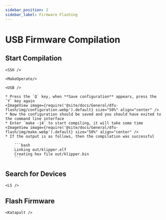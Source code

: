 ```yaml
---
sidebar_position: 2
sidebar_label: Firmware Flashing
---
```




# USB Firmware Compilation

## Start Compilation

    <SSH />

    <MakeOperate/>

    <USB />

    * Press the `Q` key, when **Save configuration** appears, press the `Y` key again
    <ImageView image={require('@site/docs/General/dfu-flash/img/configuration.webp').default} size="50%" align="center" />
    * Now the configuration should be saved and you should have exited to the command line interface
    * Enter `make -j4` to start compiling, it will take some time
    <ImageView image={require('@site/docs/General/dfu-flash/img/make.webp').default} size="50%" align="center" />
    * If the output is as follows, then the compilation was successful

        ```bash
        Linking out/klipper.elf
        Creating hex file out/klipper.bin
        ```

## Search for Devices

    <LS />


## Flash Firmware


    <Katapult />
